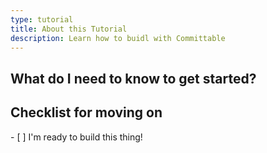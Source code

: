 ```yaml
---
type: tutorial
title: About this Tutorial
description: Learn how to buidl with Committable
---
```



## What do I need to know to get started?


<Box icon="check-list">

## Checklist for moving on

<Checklist>
- [ ] I'm ready to build this thing!
</Checklist>
</Box>
